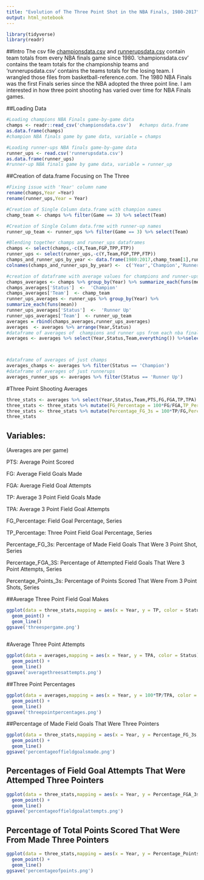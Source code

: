 ---
title: "Evolution of The Three Point Shot in the NBA Finals, 1980-2017"
output: html_notebook
---
```{r}
library(tidyverse)
library(readr)
```
##Intro
The csv file [championsdata.csv](http://daverosenman.com/championsdata.csv) and [runnerupsdata.csv](http://daverosenman.com/runnerupsdata.csv) contain team totals from every NBA finals game since 1980. 'championsdata.csv' contains the team totals for the championship teams and 'runnerupsdata.csv' contains the teams totals for the losing team. I wrangled those files from basketball-reference.com. The 1980 NBA Finals was the first Finals series since the NBA adopted the three point line. I am interested in how three point shooting has varied over time for NBA Finals games. 


##Loading Data

```{r}
#Loading champions NBA Finals game-by-game data
champs <- readr::read_csv('championsdata.csv')   #champs data.frame
as.data.frame(champs)
#champion NBA finals game by game data, variable = champs
```



```{r}
#Loading runner-ups NBA finals game-by-game data
runner_ups <- read.csv('runnerupsdata.csv')
as.data.frame(runner_ups)
#runner-up NBA finals game by game data, variable = runner_up
```
##Creation of data.frame Focusing on The Three
```{r}
#Fixing issue with 'Year' column name
rename(champs,Year =Year)
rename(runner_ups,Year = Year)
```

```{r}
#Creation of Single Column data.frame with champion names
champ_team <- champs %>% filter(Game == 3) %>% select(Team)

#Creation of Single Column data.frme with runner-up names
runner_up_team <- runner_ups %>% filter(Game == 3) %>% select(Team)

#Blending together champs and runner_ups dataframes
champs <- select(champs,-c(X,Team,FGP,TPP,FTP))
runner_ups <- select(runner_ups,-c(Y,Team,FGP,TPP,FTP))
champs_and_runner_ups_by_year <- data.frame(1980:2017,champ_team[1],runner_up_team[1])
colnames(champs_and_runner_ups_by_year) <-  c('Year','Champion','Runner-Up')


```


```{r}
#creation of dataframe with average values for champions and runner-ups in each finals series since 1980
champs_averages <- champs %>% group_by(Year) %>% summarize_each(funs(mean))
champs_averages['Status']  <-  'Champion'
champs_averages['Team']  <- champ_team
runner_ups_averages <- runner_ups %>% group_by(Year) %>% 
summarize_each(funs(mean))
runner_ups_averages['Status']  <-  'Runner Up'            
runner_ups_averages['Team']  <- runner_up_team
averages = rbind(champs_averages,runner_ups_averages)
averages  <- averages %>% arrange(Year,Status)
#dataframe of averages of  champions and runner ups from each nba finals series since 1980
averages <- averages %>% select(Year,Status,Team,everything()) %>%select(-c(Game,Win,Home,MP))



#dataframe of averages of just champs
averages_champs <- averages %>% filter(Status == 'Champion')
#dataframe of averages of just runnerups
averages_runner_ups <- averages %>% filter(Status == 'Runner Up')


```
#Three Point Shooting Averages
```{r}
three_stats <- averages %>% select(Year,Status,Team,PTS,FG,FGA,TP,TPA)
three_stats <- three_stats %>% mutate(FG_Percentage = 100*FG/FGA,TP_Percentage = 100*TP/TPA)
three_stats <- three_stats %>% mutate(Percentage_FG_3s = 100*TP/FG,Percentage_FGA_3s = 100*TPA/FGA,Percentage_Points_3s = 100*3*TP/PTS)
three_stats
```
## Variables:
(Averages are per game)

PTS: Average Point Scored

FG: Average Field Goals Made 

FGA: Average Field Goal Attempts

TP: Average 3 Point Field Goals Made

TPA: Average 3 Point Field Goal Attempts

FG_Percentage: Field Goal Percentage, Series

TP_Percentage: Three Point Field Goal Percentage, Series

Percentage_FG_3s: Percentage of Made Field Goals That Were 3 Point Shot, Series

Percentage_FGA_3S: Percentage of Attempted Field Goals That Were 3 Point Attempts, Series

Percentage_Points_3s: Percentage of Points Scored That Were From 3 Point Shots, Series

##Average Three Point Field Goal Makes

```{r}
ggplot(data = three_stats,mapping = aes(x = Year, y = TP, color = Status)) + ylab("3's Made Per Game") +
  geom_point() +
  geom_line() 
ggsave('threespergame.png')
  

```
#Average Three Point Attempts
```{r}
ggplot(data = averages,mapping = aes(x = Year, y = TPA, color = Status)) + ylab("3's Attempted Per Game") +
  geom_point() +
  geom_line() 
ggsave('averagethreesattempts.png')
```
##Three Point Percentages
```{r}
ggplot(data = averages,mapping = aes(x = Year, y = 100*TP/TPA, color = Status)) + ylab("3 Point Field Goal Percentage") +
  geom_point() +
  geom_line() 
ggsave('threepointpercentages.png')
```
##Percentage of Made Field Goals That Were Three Pointers
```{r}
ggplot(data = three_stats,mapping = aes(x = Year, y = Percentage_FG_3s, color = Status)) + ylab("Percentage of Field Goal Makes, 3 Pointers") +
  geom_point() +
  geom_line() 
ggsave('percentageoffieldgoalsmade.png')
```
## Percentages of Field Goal Attempts That Were Attemped Three Pointers
```{r}
ggplot(data = three_stats,mapping = aes(x = Year, y = Percentage_FGA_3s, color = Status)) + ylab("Percentage of Field Goal Attempts, 3 Pointers") +
  geom_point() +
  geom_line() 
ggsave('percentageoffieldgoalattempts.png')
```
## Percentage of Total Points Scored That Were From Made Three Pointers
```{r}
ggplot(data = three_stats,mapping = aes(x = Year, y = Percentage_Points_3s, color = Status)) + ylab("Percentage of Points From 3 Pointers") +
  geom_point() +
  geom_line()
ggsave('percentageofpoints.png')
```


